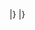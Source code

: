 <includeonly>
|}
|}</includeonly><noinclude>
{{documentation|Template:Ahnentafel top/doc}}
</noinclude>